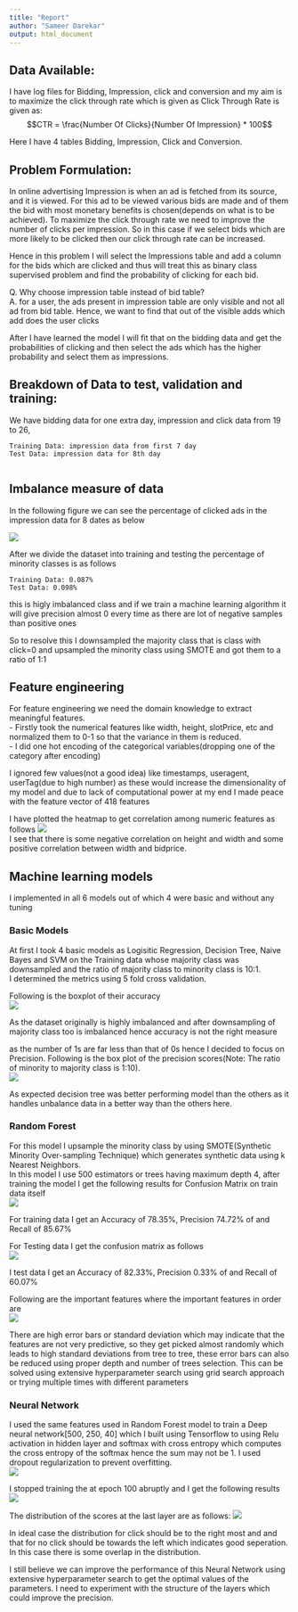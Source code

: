 ```yaml
---
title: "Report"
author: "Sameer Darekar"
output: html_document
---
```


## Data Available:
I have log files for Bidding, Impression, click and conversion and my aim is to maximize the click through rate which is given as 
Click Through Rate is given as: 
$$CTR = \frac{Number Of Clicks}{Number Of Impression} * 100$$

Here I have 4 tables Bidding, Impression, Click and Conversion.

## Problem Formulation:

In online advertising Impression is when an ad is fetched from its source, and it is viewed.
For this ad to be viewed various bids are made and of them the bid with most monetary benefits is chosen(depends on what is to be achieved). To maximize the click through rate we need to improve the number of clicks per impression. So in this case if we select bids which are more likely to be clicked then our click through rate can be increased.     

Hence in this problem I will select the Impressions table and add a column for the bids which are clicked and thus will treat this as binary class supervised problem and find the probability of clicking for each bid.    

Q. Why choose impression table instead of bid table?  
A. for a user, the ads present in impression table are only visible and not all ad from bid table. Hence, we want to find that out of the visible adds which add does the user clicks

After I have learned the model I will fit that on the bidding data and get the probabilities of clicking and then select the ads which has the higher probability and select them as impressions.     

## Breakdown of Data to test, validation and training:

We have bidding data for one extra day, impression and click data from 19 to 26, 

    Training Data: impression data from first 7 day
    Test Data: impression data for 8th day
     

## Imbalance measure of data

In the following figure we can see the percentage of clicked ads in the impression data for 8 dates as below 

![](percent.png)   

After we divide the dataset into training and testing the percentage of minority classes is as follows

    Training Data: 0.087%
    Test Data: 0.098%

this is higly imbalanced class and if we train a machine learning algorithm it will give precision almost 0 every time as there are lot of negative samples than positive ones

So to resolve this I downsampled the majority class that is class with click=0 and upsampled the minority class using SMOTE and got them to a ratio of 1:1

## Feature engineering

For feature engineering we need the domain knowledge to extract meaningful features.    
- Firstly took the numerical features like width, height, slotPrice, etc and normalized them to 0-1 so that the variance in them is reduced.     
- I did one hot encoding of the categorical variables(dropping one of the category after encoding) 

I ignored few values(not a good idea) like timestamps, useragent, userTag(due to high number) as these would increase the dimensionality of my model and due to lack of computational power at my end I made peace with the feature vector of 418 features    

I have plotted the heatmap to get correlation among numeric features as follows
![](corrHeatmap.png)    
I see that there is some negative correlation on height and width and some positive correlation between width and bidprice.

## Machine learning models     
I implemented in all 6 models out of which 4 were basic and without any tuning     

### Basic Models     
At first I took 4 basic models as Logisitic Regression, Decision Tree, Naive Bayes and SVM on the Training data whose majority class was downsampled and the ratio of majority class to minority class is 10:1.     
I determined the metrics using 5 fold cross validation.    

Following is the boxplot of their accuracy   
![](rawModels.png)

As the dataset originally is highly imbalanced and after downsampling of majority class too is imbalanced hence accuracy is not the right measure

as the number of 1s are far less than that of 0s hence I decided to focus on Precision. Following is the box plot of the precision scores(Note: The ratio of minority to majority class is 1:10).    
![](precision.png)   

As expected decision tree was better performing model than the others as it handles unbalance data in a better way than the others here.    

### Random Forest    
For this model I upsample the minority class by using SMOTE(Synthetic Minority Over-sampling Technique) which generates synthetic data using k Nearest Neighbors.  
In this model I use 500 estimators or trees having maximum depth 4, after training the model I get the following results for Confusion Matrix on train data itself     
![](trainCM.png)

For training data I get an Accuracy of 78.35%, Precision 74.72% of and Recall of 85.67%

For Testing data I get the confusion matrix as follows    
![](confusion matrix.png)

I test data I get an Accuracy of 82.33%, Precision 0.33% of and Recall of 60.07%     

Following are the important features where the important features in order are     
![](feature imp.png)

There are high error bars or standard deviation which may indicate that the features are not very predictive, so they get picked almost randomly which leads to high standard deviations from tree to tree, these error bars can also be reduced using proper depth and number of trees selection. This can be solved using extensive hyperparameter search using grid search approach or trying multiple times with different parameters

### Neural Network
I used the same features used in Random Forest model to train a Deep neural network[500, 250, 40] which I built using Tensorflow to using Relu activation in hidden layer and softmax with cross entropy which computes the cross entropy of the softmax hence the sum may not be 1. I used dropout regularization to prevent overfitting.    
![](timeframe1.png)
      
      
I stopped training the at epoch 100 abruptly and I get the following results    
![](results.png)
     
     
The distribution of the scores at the last layer are as follows:
![](distr1.png)

In ideal case the distribution for click should be to the right most and and that for no click should be towards the left which indicates good seperation. In this case there is some overlap in the distribution. 

I still believe we can improve the performance of this Neural Network using extensive hyperparameter search to get the optimal values of the parameters. I need to experiment with the structure of the layers which could improve the precision.

